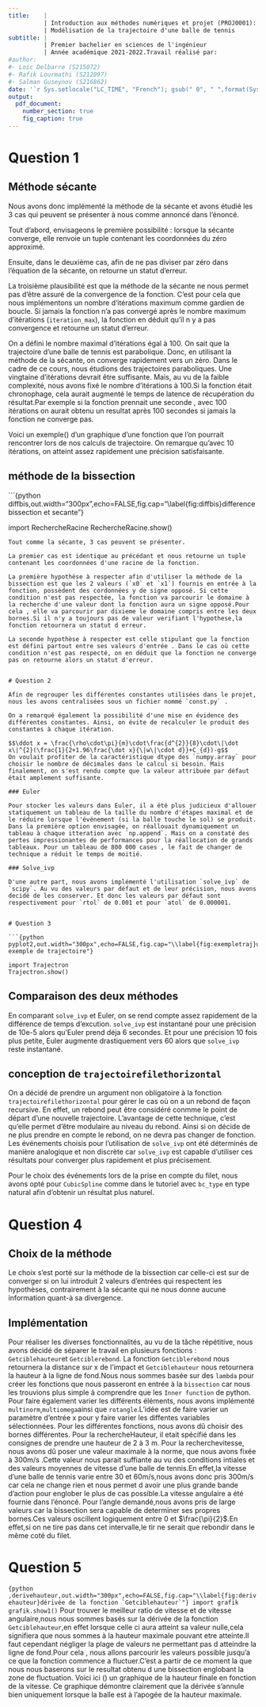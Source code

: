 ```yaml
---
title:    |
          | Introduction aux méthodes numériques et projet (PROJ0001):
          | Modélisation de la trajectoire d'une balle de tennis 
subtitle: | 
          | Premier bachelier en sciences de l'ingénieur
          | Année académique 2021-2022.Travail réalisé par:
#author:
#- Loic Delbarre (S215072)
#- Rafik Lourmathi (S212097)
#- Salman Guseynov (S216862)
date: '`r Sys.setlocale("LC_TIME", "French"); gsub(" 0", " ",format(Sys.Date(), "Le %d %B %Y"))`'
output: 
  pdf_document: 
    number_section: true
    fig_caption: true
---
```


<!--metadata en YAML utilise par pandoc pour faire le document LaTeX -->
<!--definition de la police et ajout d un saut de page-->

```{=tex}
\newpage
\fontsize{12}{2} 
\selectfont
\tableofcontents
\newpage
```
# Question 1

## Méthode sécante

Nous avons donc implémenté la méthode de la sécante et avons étudié les 3 cas qui peuvent se présenter à nous comme annoncé dans l'énoncé.

Tout d'abord, envisageons le première possibilité : lorsque la sécante converge, elle renvoie un tuple contenant les coordonnées du zéro approximé.

Ensuite, dans le deuxième cas, afin de ne pas diviser par zéro dans l'équation de la sécante, on retourne un statut d'erreur.

La troisième plausibilité est que la méthode de la sécante ne nous permet pas d'être assuré de la convergence de la fonction. C'est pour cela que nous implémentons un nombre d'itérations maximum comme gardien de boucle. Si jamais la fonction n'a pas convergé après le nombre maximum d'itérations (`iteration_max`), la fonction en déduit qu'il n y a pas convergence et retourne un statut d'erreur.

On a défini le nombre maximal d'itérations égal à 100. On sait que la trajectoire d'une balle de tennis est parabolique. Donc, en utilisant la méthode de la sécante, on converge rapidement vers un zéro. Dans le cadre de ce cours, nous étudions des trajectoires paraboliques. Une vingtaine d'itérations devrait être suffisante. Mais, au vu de la faible complexité, nous avons fixé le nombre d'itérations à 100.Si la fonction était chronophage, cela aurait augmenté le temps de latence de récupération du résultat.Par exemple si la fonction prennait une seconde , avec 100 itérations on aurait obtenu un resultat après 100 secondes si jamais la fonction ne converge pas.

Voici un exemple(\ref{fig:diffbis}) d'un graphique d'une fonction que l'on pourrait rencontrer lors de nos calculs de trajectoire. On remarque qu'avec 10 itérations, on atteint assez rapidement une précision satisfaisante.

## méthode de la bissection

```{python diffbis,out.width="300px",echo=FALSE,fig.cap="\\label{fig:diffbis}difference bissection et secante"}

import RechercheRacine
RechercheRacine.show()
```
Tout comme la sécante, 3 cas peuvent se présenter.

La premier cas est identique au précédant et nous retourne un tuple contenant les coordonnées d'une racine de la fonction.

La première hypothèse à respecter afin d'utiliser la méthode de la bissection est que les 2 valeurs (`x0` et `x1`) fournis en entrée à la fonction, possèdent des cordonnées y de signe opposé. Si cette condition n'est pas respectée, la fonction va parcourir le domaine à la recherche d'une valeur dont la fonction aura un signe opposé.Pour cela , elle va parcourir par dixieme le domaine compris entre les deux bornes.Si il n'y a toujours pas de valeur verifiant l'hypothese,la fonction retournera un statut d erreur.

La seconde hypothèse à respecter est celle stipulant que la fonction est défini partout entre ses valeurs d'entrée . Dans le cas où cette condition n'est pas respecté, on en déduit que la fonction ne converge pas on retourne alors un statut d'erreur.


# Question 2

Afin de regrouper les différentes constantes utilisées dans le projet, nous les avons centralisées sous un fichier nommé `const.py` .

On a remarqué également la possibilité d'une mise en évidence des différentes constantes. Ainsi, on évite de recalculer le produit des constantes à chaque itération.

$$\ddot x = \frac{\rho\cdot\pi}{m}\cdot\frac{d^{2}}{8}\cdot\|\dot x\|^{2}(\frac{1}{2+1.96\frac{\dot x}{\|w\|\cdot d}}+C_{d})-g$$
On voulait profiter de la caractéristique dtype des `numpy.array` pour choisir le nombre de décimales dans le calcul si besoin. Mais finalement, on s'est rendu compte que la valeur attribuée par défaut était amplement suffisante.

### Euler

Pour stocker les valeurs dans Euler, il a été plus judicieux d'allouer statiquement un tableau de la taille du nombre d'étapes maximal et de le réduire lorsque l'événement (si la balle touche le sol) se produit. Dans la première option envisagée, on réallouait dynamiquement un tableau à chaque itteration avec `np.append`. Mais on a constaté des pertes impressionantes de performances pour la réallocation de grands tableaux. Pour un tableau de 800 000 cases , le fait de changer de technique a réduit le temps de moitié.

### Solve_ivp

D'une autre part, nous avons implémenté l'utilisation `solve_ivp` de `scipy`. Au vu des valeurs par défaut et de leur précision, nous avons decidé de les conserver. Et donc les valeurs par défaut sont respectivement pour `rtol` de 0.001 et pour `atol` de 0.000001.


# Question 3

```{python pyplot2,out.width="300px",echo=FALSE,fig.cap="\\label{fig:exempletraj}un exemple de trajectoire"}

import Trajectron
Trajectron.show()
```

## Comparaison des deux méthodes

En comparant `solve_ivp` et Euler, on se rend compte assez rapidement de la différence de temps d'excution. `solve_ivp`  est instantané pour une précision de 10e-5 alors qu'Euler prend déja 6 secondes. Et pour une précision 10 fois plus petite, Euler augmente drastiquement vers 60 alors que `solve_ivp` reste instantané.

## conception de `trajectoirefilethorizontal`

On a décidé de prendre un argument non obligatoire à la fonction `trajectoirefilethorizontal` pour gérer le cas où on a un rebond de façon recursive. En effet, un rebond peut être considéré conmme le point de départ d'une nouvelle trajectoire. L'avantage de cette technique, c'est qu'elle permet d'être modulaire au niveau du rebond. Ainsi si on décide de ne plus prendre en compte le rebond, on ne devra pas changer de fonction. Les événements choisis pour l'utilisation de `solve_ivp` ont été déterminés de manière analogique et non discrète car `solve_ivp` est capable d'utiliser ces résultats pour converger plus rapidement et plus précisement.

Pour le choix des événements lors de la prise en compte du filet, nous avons opté pour `CubicSpline` comme dans le tutoriel avec `bc_type` en type natural afin d'obtenir un résultat plus naturel.

# Question 4

## Choix de la méthode

Le choix s'est porté sur la méthode de la bissection car celle-ci est sur de converger si on lui introduit 2 valeurs d'entrées qui respectent les hypothèses, contrairement à la sécante qui ne nous donne aucune information quant-à sa divergence.

## Implémentation

Pour réaliser les diverses fonctionnalités, au vu de la tâche répétitive, nous avons décidé de séparer le travail en plusieurs fonctions : `Getciblehauteur`et `Getciblerebond`.
La fonction `Getciblerebond` nous retournera la distance sur x de l'impact et `Getciblehauteur` nous retournera la hauteur à la ligne de fond.Nous nous sommes basée sur des `lambda` pour créer les fonctions que nous passeront en entrée à la `bissection` car nous les trouvions plus simple à comprendre que les `Inner function` de python. Pour faire également varier les différents éléments, nous avons implémenté ` multinorm`,`multiomega `ainsi que `rotangle`.L'idée est de faire varier un paramètre d'entrée x pour y faire varier les diffentes variables sélectionnées. Pour les différentes fonctions, nous avons dû choisir des bornes différentes. Pour la rechercheHauteur, il etait spécifié dans les consignes de prendre une hauteur de 2 à 3 m. Pour la recherchevitesse, nous avons dû poser une valeur maximale à la norme, que nous avons fixée à 300m/s .Cette valeur nous parait suffiante au vu des conditions intiales et des valeurs moyennes de vitesse d'une balle de tennis.En effet,la vitesse d'une balle de tennis varie entre 30 et 60m/s,nous avons donc pris 300m/s car cela ne change rien et nous permet d avoir une plus grande bande d'action pour englober le plus de cas possible.La vitesse angulaire a été fournie dans l'énoncé. Pour l'angle demandé,nous avons pris de large valeurs car la bissection sera capable de determiner ses propres bornes.Ces valeurs oscillent logiquement entre 0 et $\frac{\pi}{2}$.En effet,si on ne tire pas dans cet intervalle,le tir ne serait que rebondir dans le même coté du filet.


# Question 5

```{python ,derivehauteur,out.width="300px",echo=FALSE,fig.cap="\\label{fig:derivehauteur}dérivée de la fonction `Getciblehauteur`"}
import grafik
grafik.show1()
```
Pour trouver le meilleur ratio de vitesse et de vitesse angulaire,nous nous sommes basés sur la dérivée de la fonction `Getciblehauteur`,en effet lorsque celle ci aura atteint sa valeur nulle,cela signifiera que nous sommes à la hauteur maximale pouvant etre atteinte.Il faut cependant négliger la plage de valeurs ne permettant pas d atteindre la ligne de fond.Pour cela , nous allons parcourir les valeurs possible jusqu'a ce que la fonction commence a fluctuer.C'est a partir de ce moment la que nous nous baserons sur le resultat obtenu d une bissection englobant la zone de fluctuation.
Voici ici (\ref{fig:derivehauteur}) un graphique de la hauteur finale en fonction de la vitesse. Ce graphique démontre clairement que la dérivée s'annule bien uniquement lorsque la balle est à l'apogée de la hauteur maximale.

